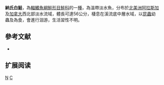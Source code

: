 {{Speciesbox 
| taxon = Coregonus nelsonii
| status = NE
| status_system = IUCN3.1
| authority = [[Bean|Bean]], 1884
| synonyms = *''Coregonus nelsoni'', Bean, 1884 
}}

'''納氏白鮭'''，為[[輻鰭魚綱|輻鰭魚綱]][[鮭形目|鮭形目]][[鮭科|鮭科]]的一[[種|種]]，為溫帶淡水魚，分布於[[北美洲|北美洲]][[阿拉斯加|阿拉斯加]]及[[加拿大|加拿大]]西北部淡水流域，體長可達56公分，棲息在溪流底中層水域，以[[昆蟲|昆蟲]]幼蟲及為食，會進行洄游，生活習性不明。

==參考文献==
*{{FishBase_species|genus=Coregonus|species=nelsonii|year=2015|month=10}}

== 扩展阅读 ==
{{refbegin}}
{{wikispecies-inline|Coregonus nelsonii|納氏白鮭}}
{{refend}}
{{Taxonbar|from=Q276133}}

[[Category:白鮭屬|N]]
[[Category:1884年描述的鱼类|C]]